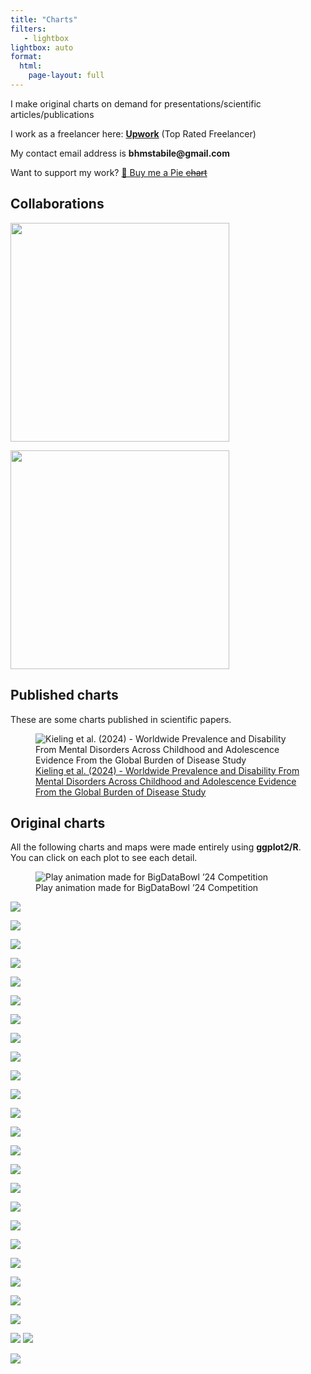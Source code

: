 ```yaml
---
title: "Charts"
filters:
   - lightbox
lightbox: auto
format: 
  html:
    page-layout: full
---
```


I make original charts on demand for presentations/scientific articles/publications

I work as a freelancer here: [**Upwork**](https://www.upwork.com/freelancers/~01b609b6016a32f6c6) (Top Rated Freelancer)

My contact email address is **bhmstabile\@gmail.com**

Want to support my work? [🥧 Buy me a Pie <s>chart</s>](https://www.buymeacoffee.com/brunomioto)

## Collaborations

::: {layout-ncol="2"}
![](figures/charts/charts-vaccines.png){width="350" description="I wrote a text for [basedosdados](https://basedosdados.org/) with a tutorial on how I made this chart of the vaccinated population using R! Check it out [here](https://medium.com/basedosdados/analisando-dados-de-vacina%C3%A7%C3%A3o-contra-covid-19-com-a-bd-49fe3db8c7f4)!"}

![](figures/charts/charts-nexo.png){fig-align="center" width="350" description="I also published a chart together with [Nexo Jornal](https://nexojornal.com.br/) about inflation and unemployment in Brazil, updating a very interesting chart! Check it out [here](https://www.nexojornal.com.br/grafico/2022/05/16/Infla%C3%A7%C3%A3o-e-desemprego-batem-recorde-e-passam-de-10-no-Brasil)!"}

:::

## Published charts

These are some charts published in scientific papers.

![[Kieling et al. (2024) - Worldwide Prevalence and Disability From Mental Disorders Across Childhood and Adolescence Evidence From the Global Burden of Disease Study](https://jamanetwork.com/journals/jamapsychiatry/article-abstract/2814639)](figures/charts/charts_jama.png)

## Original charts

All the following charts and maps were made entirely using **ggplot2/R**.<br>You can click on each plot to see each detail.

```{=html}
<style>
  .quarto-figure {
    position: relative;
    margin-right: 10px;
    margin-left: 10px;
  }
</style>
```

![Play animation made for BigDataBowl '24 Competition](figures/charts/animation_kaggle_small_size.gif){.lightbox group="my-gallery" description="I made this animation for the BigDataBowl '24 Competition. You can see my team's notebook at [Kaggle](https://www.kaggle.com/code/stevenpatton97/the-components-of-a-tackle-a-physics-driven-study)"}

::: {layout-ncol="2"}
![](figures/charts/scatter-nfl.png){.lightbox group="my-gallery"}

![](figures/charts/map_rj.png){.lightbox group="my-gallery"}

![](figures/charts/avocado.png){.lightbox group="my-gallery"}

![](figures/charts/rnd-players-nfl.png){.lightbox group="my-gallery"}

![](figures/charts/density-nfl.png){.lightbox group="my-gallery"}

![](figures/charts/elephant.png){.lightbox group="my-gallery"}

![](figures/charts/temp_max_mga.png){.lightbox group="my-gallery"}

![](figures/charts/pfizer_trial.png){.lightbox group="my-gallery"}

![](figures/charts/ttt-nfl.png){.lightbox group="my-gallery"}

![](figures/charts/dna_matrix.png){.lightbox group="my-gallery"}

![](figures/charts/drink-owid.png){.lightbox group="my-gallery"}

![](figures/charts/mahomes_scale.png){.lightbox group="my-gallery"}

![](figures/charts/pokemon.png){.lightbox group="my-gallery"}

![](figures/charts/us_nuclear_tests.png){.lightbox group="my-gallery"}

![](figures/charts/election-star.png){.lightbox group="my-gallery"}

![](figures/charts/spider.png){.lightbox group="my-gallery"}

![](figures/charts/epa-career-nfl.png){.lightbox group="my-gallery"}

![](figures/charts/slope-nfl.png){.lightbox group="my-gallery"}

![](figures/charts/icmbio.png){.lightbox group="my-gallery"}

![](figures/charts/omega_paper.png){.lightbox group="my-gallery"}

![](figures/charts/copacabana.png){.lightbox group="my-gallery"}

![](figures/charts/eye.png){.lightbox group="my-gallery"}
:::

::: {layout-ncol="1"}
![](figures/charts/starwars.png){.lightbox group="my-gallery2"}

![](figures/charts/github_deaths_covid_br.png){.lightbox group="my-gallery2"} ![](figures/charts/color.png){.lightbox group="my-gallery2"}

![](figures/charts/punt_J.Hekker_18.png){.lightbox group="my-gallery2"}
:::
